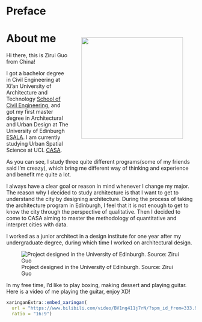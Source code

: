 # Preface {.unnumbered}

::: {style="float: right; position: relative; top: 0px; padding: 20px;"}
![](general_img/photo.jpg){fig-align="right" align="right" style="margin: 0 1em 0 1em" width="270"}
:::

# About me

Hi there, this is Zirui Guo from China!

I got a bachelor degree in Civil Engineering at Xi'an University of Architecture and Technology [School of Civil Engineering](https://www.xauat.edu.cn/en/02yxsz/yxsz1.html), and got my first master degree in Architectural and Urban Design at The University of Edinburgh [ESALA](https://www.eca.ed.ac.uk/edinburgh-school-architecture-and-landscape-architecture-esala). I am currently studying Urban Spatial Science at UCL [CASA](https://www.ucl.ac.uk/bartlett/casa/bartlett-centre-advanced-spatial-analysis).

As you can see, I study three quite different programs(some of my friends said I'm creazy), which bring me different way of thinking and experience and benefit me quite a lot.

I always have a clear goal or reason in mind whenever I change my major. The reason why I decided to study architecture is that I want to get to understand the city by designing architecture. During the process of taking the architecture program in Edinburgh, I feel that it is not enough to get to know the city through the perspective of qualitative. Then I decided to come to CASA aiming to master the methodology of quantitative and interpret cities with data.

I worked as a junior architect in a design institute for one year after my undergraduate degree, during which time I worked on architectural design.

![Project designed in the University of Edinburgh. Source: Zirui Guo](./img/gzray.jpg){#fig-ed}

In my free time, I'd like to play boxing, making dessert and playing guitar.
Here is a video of me playing the guitar, enjoy XD!
```r
xaringanExtra::embed_xaringan(
  url = "https://www.bilibili.com/video/BV1ng411j7rN/?spm_id_from=333.999.0.0&vd_source=0192ec111739b40ef5742f535f49b003",
  ratio = "16:9")
```
